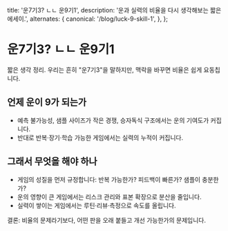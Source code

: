   title: '운7기3? ㄴㄴ 운9기1',
  description: '운과 실력의 비율을 다시 생각해보는 짧은 에세이.',
  alternates: {
    canonical: '/blog/luck-9-skill-1',
  },
};

# 운7기3? ㄴㄴ 운9기1

짧은 생각 정리. 우리는 흔히 "운7기3"을 말하지만, 맥락을 바꾸면 비율은 쉽게 요동칩니다. 

## 언제 운이 9가 되는가

- 예측 불가능성, 샘플 사이즈가 작은 경쟁, 승자독식 구조에서는 운의 기여도가 커집니다.
- 반대로 반복·장기·학습 가능한 게임에서는 실력의 누적이 커집니다.

## 그래서 무엇을 해야 하나

- 게임의 성질을 먼저 규정합니다: 반복 가능한가? 피드백이 빠른가? 샘플이 충분한가?
- 운의 영향이 큰 게임에서는 리스크 관리와 표본 확장으로 분산을 줄입니다.
- 실력이 쌓이는 게임에서는 루틴·리뷰·측정으로 속도를 올립니다.

결론: 비율의 문제라기보다, 어떤 판을 오래 붙들고 개선 가능한가의 문제입니다.




